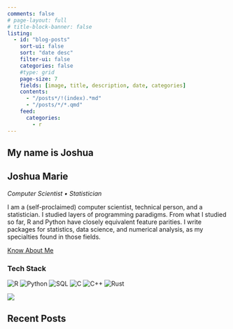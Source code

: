 ```yaml
---
comments: false
# page-layout: full
# title-block-banner: false
listing:
  - id: "blog-posts"
    sort-ui: false
    sort: "date desc"
    filter-ui: false
    categories: false
    #type: grid
    page-size: 7
    fields: [image, title, description, date, categories]
    contents: 
      - "/posts*/!(index).*md"
      - "/posts/*/*.qmd"
    feed:
      categories:
        - r
---
```


::::::: {.hero-section}
:::::: {.hero-content-wrapper}

::::: {.hero-text-content}

# My name is Joshua {.hero-title}

## Joshua Marie {.hero-subtitle}

::: hero-role
*Computer Scientist • Statistician*
:::

::: {.hero-subtitle}
I am a (self-proclaimed) computer scientist, technical person, and a statistician. I studied layers of programming paradigms. From what I studied so far, R and Python have closely equivalent feature parities. I write packages for statistics, data science, and numerical analysis, as my specialties found in those fields. 
:::

[Know About Me](about.html){.hero-cta}

### Tech Stack

![R](https://img.shields.io/badge/R-276DC3?style=for-the-badge&logo=r&logoColor=white)
![Python](https://img.shields.io/badge/Python-3776AB?style=for-the-badge&logo=python&logoColor=white)
![SQL](https://img.shields.io/badge/SQL-4479A1?style=for-the-badge)
![C](https://img.shields.io/badge/C-00599C?style=for-the-badge&logo=c&logoColor=white)
![C++](https://img.shields.io/badge/C++-00599C?style=for-the-badge&logo=cplusplus&logoColor=white)
![Rust](https://img.shields.io/badge/Rust-000000?style=for-the-badge&logo=rust&logoColor=white)

:::::

::::: {.hero-image-container}
![](profile.jpg)
:::::

::::::
:::::::


## Recent Posts

::: {#blog-posts}
:::

